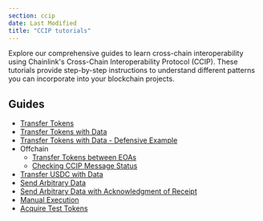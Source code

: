 ```yaml
---
section: ccip
date: Last Modified
title: "CCIP tutorials"
---
```


Explore our comprehensive guides to learn cross-chain interoperability using Chainlink's Cross-Chain Interoperability Protocol (CCIP). These tutorials provide step-by-step instructions to understand different patterns you can incorporate into your blockchain projects.

## Guides

- [Transfer Tokens](/ccip/tutorials/cross-chain-tokens)
- [Transfer Tokens with Data](/ccip/tutorials/programmable-token-transfers)
- [Transfer Tokens with Data - Defensive Example](/ccip/tutorials/programmable-token-transfers-defensive)
- Offchain
  - [Transfer Tokens between EOAs](/ccip/tutorials/cross-chain-tokens-from-eoa)
  - [Checking CCIP Message Status](/ccip/tutorials/get-status-offchain)
- [Transfer USDC with Data](/ccip/tutorials/usdc)
- [Send Arbitrary Data](/ccip/tutorials/send-arbitrary-data)
- [Send Arbitrary Data with Acknowledgment of Receipt](/ccip/tutorials/send-arbitrary-data-receipt-acknowledgment)
- [Manual Execution](/ccip/tutorials/manual-execution)
- [Acquire Test Tokens](/ccip/test-tokens)
